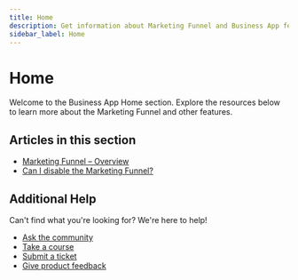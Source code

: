 ```yaml
---
title: Home
description: Get information about Marketing Funnel and Business App features
sidebar_label: Home
---
```


# Home

Welcome to the Business App Home section. Explore the resources below to learn more about the Marketing Funnel and other features.

## Articles in this section

- [Marketing Funnel – Overview](/business-app/home/marketing-funnel-overview)
- [Can I disable the Marketing Funnel?](/business-app/home/can-i-disable-the-marketing-funnel)

## Additional Help

Can't find what you're looking for? We're here to help!

- [Ask the community](https://www.facebook.com/groups/vendasta)
- [Take a course](https://academy.vendasta.com/)
- [Submit a ticket](/hc/en-us/requests/new)
- [Give product feedback](https://roadmap.vendasta.com)